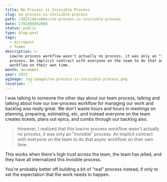 ```yaml
---
title: No Process is Invisible Process
slug: no-process-is-invisible-process
path: /2023/december/no-process-is-invisible-process
date: 1702495052000
status: public
type: blog-post
tags:
  - micropost
  - Teams
description: >-
  Low/no process workflow wasn't actually no process, it was only an "invisible"
  process. An implicit contract with everyone on the team to do that async
  workflow on their own time.
month: december
year: 2023
ogImage: /og-images/no-process-is-invisible-process.png
location: ''
---
```



I was talking to someone the other day about our team process, talking and
talking about how our low-process workflow for managing our work and backlog was
really great. We don't waste hours and hours in meetings on planning, preparing,
estimating, etc, and instead everyone on the team creates tickets, plans out
epics, and combs through our backlog also.

> However, I realized that this low/no process workflow wasn't actually no
> process, it was only an "invisible" process. An implicit contract with
> everyone on the team to do that async workflow on their own time.

This works when there's high trust across the team, the team has jelled, and
they have all internalized this invisible process.

You're probably better off building a bit of "real" process instead, if only to
set the expectation that the work needs to happen.

